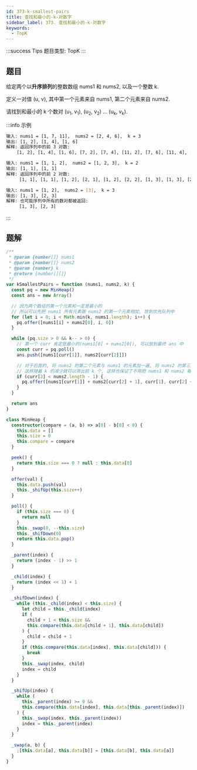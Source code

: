 ```yaml
---
id: 373-k-smallest-pairs
title: 查找和最小的-k-对数字
sidebar_label: 373. 查找和最小的-k-对数字
keywords:
  - TopK
---
```


:::success Tips
题目类型: TopK
:::

## 题目

给定两个以**升序排列**的整数数组 nums1 和 nums2, 以及一个整数 k.

定义一对值 (u, v), 其中第一个元素来自 nums1, 第二个元素来自 nums2.

请找到和最小的 k 个数对 (u<sub>1</sub>, v<sub>1</sub>), (u<sub>2</sub>, v<sub>2</sub>) ... (u<sub>k</sub>, v<sub>k</sub>).

:::info 示例

```bash
输入: nums1 = [1, 7, 11],  nums2 = [2, 4, 6],  k = 3
输出: [1, 2], [1, 4], [1, 6]
解释: 返回序列中的前 3 对数:
    [1, 2], [1, 4], [1, 6], [7, 2], [7, 4], [11, 2], [7, 6], [11, 4], [11, 6]
```

```bash
输入: nums1 = [1, 1, 2],  nums2 = [1, 2, 3],  k = 2
输出: [1, 1], [1, 1]
解释: 返回序列中的前 2 对数:
     [1, 1], [1, 1], [1, 2], [2, 1], [1, 2], [2, 2], [1, 3], [1, 3], [2, 3]
```

```bash
输入: nums1 = [1, 2],  nums2 = [3],  k = 3
输出: [1, 3], [2, 3]
解释: 也可能序列中所有的数对都被返回:
     [1, 3], [2, 3]
```

:::

## 题解

```ts
/**
 * @param {number[]} nums1
 * @param {number[]} nums2
 * @param {number} k
 * @return {number[][]}
 */
var kSmallestPairs = function (nums1, nums2, k) {
  const pq = new MinHeap()
  const ans = new Array()

  // 因为两个数组的第一个元素和一定是最小的
  // 所以可以先把 nums1 所有元素跟 nums2 的第一个元素相加, 放到优先队列中
  for (let i = 0; i < Math.min(k, nums1.length); i++) {
    pq.offer([nums1[i] + nums2[0], i, 0])
  }

  while (pq.size > 0 && k-- > 0) {
    // 第一个 curr 肯定是最小的(nums1[0] + nums2[0]), 可以放到最终 ans 中
    const curr = pq.poll()
    ans.push([nums1[curr[1]], nums2[curr[2]]])

    // 对于后面的, 将 nums2 的第二个元素与 nums1 的元素加一遍, 将 nums2 的第三个元素与 nums1 的元素加一遍...
    // 这样随着 k 的减少就可以筛出前 k 个, 这样也保证了不用把 nums1 和 nums2 每个元素都加和一遍
    if (curr[2] < nums2.length - 1) {
      pq.offer([nums1[curr[1]] + nums2[curr[2] + 1], curr[1], curr[2] + 1])
    }
  }

  return ans
}

class MinHeap {
  constructor(compare = (a, b) => a[0] - b[0] < 0) {
    this.data = []
    this.size = 0
    this.compare = compare
  }

  peek() {
    return this.size === 0 ? null : this.data[0]
  }

  offer(val) {
    this.data.push(val)
    this._shifUp(this.size++)
  }

  poll() {
    if (this.size === 0) {
      return null
    }
    this._swap(0, --this.size)
    this._shifDown(0)
    return this.data.pop()
  }

  _parent(index) {
    return (index - 1) >> 1
  }

  _child(index) {
    return (index << 1) + 1
  }

  _shifDown(index) {
    while (this._child(index) < this.size) {
      let child = this._child(index)
      if (
        child + 1 < this.size &&
        this.compare(this.data[child + 1], this.data[child])
      ) {
        child = child + 1
      }
      if (this.compare(this.data[index], this.data[child])) {
        break
      }
      this._swap(index, child)
      index = child
    }
  }

  _shifUp(index) {
    while (
      this._parent(index) >= 0 &&
      this.compare(this.data[index], this.data[this._parent(index)])
    ) {
      this._swap(index, this._parent(index))
      index = this._parent(index)
    }
  }

  _swap(a, b) {
    ;[this.data[a], this.data[b]] = [this.data[b], this.data[a]]
  }
}
```
